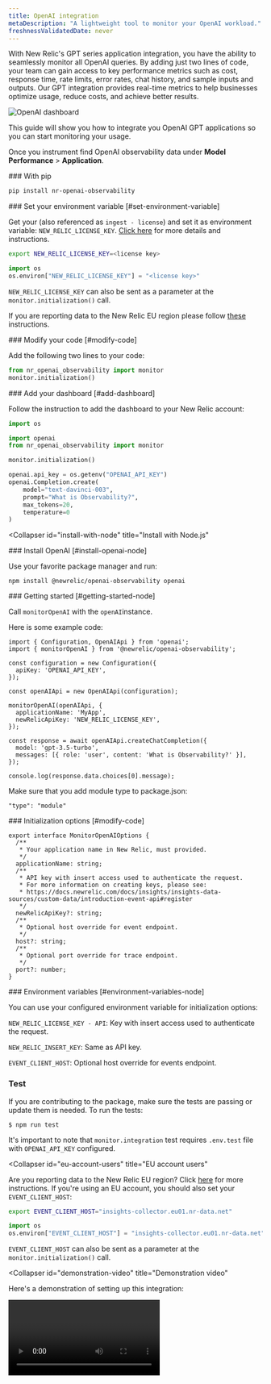 ```yaml
---
title: OpenAI integration
metaDescription: "A lightweight tool to monitor your OpenAI workload."
freshnessValidatedDate: never
---
```



With New Relic's GPT series application integration, you have the ability to seamlessly monitor all OpenAI queries. By adding just two lines of code, your team can gain access to key performance metrics such as cost, response time, rate limits, error rates, chat history, and sample inputs and outputs. Our GPT integration provides real-time metrics to help businesses optimize usage, reduce costs, and achieve better results.

<img
  title="OpenAI dashboard"
  alt="OpenAI dashboard"
  src={modelperformancemonitoringOpenAIDashboard}
/>

This guide will show you how to integrate you OpenAI GPT applications so you can start monitoring your usage.

Once you instrument find OpenAI observability data under **Model Performance** >  **Application**.

<CollapserGroup>
  <Collapser 
    id="install-with-python" 
    title="Install for Python applications"
  >

<Steps>
<Step>
### With pip

```bash
pip install nr-openai-observability
```
</Step>
<Step>
### Set your environment variable [#set-environment-variable]

Get your <InlinePopover type="licenseKey" /> (also referenced as `ingest - license`) and set it as environment variable: `NEW_RELIC_LICENSE_KEY`. [Click here](/docs/apis/intro-apis/new-relic-api-keys/#license-key) for more details and instructions.

```bash
export NEW_RELIC_LICENSE_KEY=<license key>
```

```python
import os
os.environ["NEW_RELIC_LICENSE_KEY"] = "<license key>"
```

`NEW_RELIC_LICENSE_KEY` can also be sent as a parameter at the `monitor.initialization()` call.

If you are reporting data to the New Relic EU region please follow [these](docs/mlops/integrations/openai-integration/#EU-account-users) instructions.
</Step>

<Step>
### Modify your code [#modify-code]

Add the following two lines to your code:

```python
from nr_openai_observability import monitor
monitor.initialization()
```
</Step>
<Step>
### Add your dashboard [#add-dashboard]

Follow the instruction to add the dashboard to your New Relic account:

```python
import os

import openai
from nr_openai_observability import monitor

monitor.initialization()

openai.api_key = os.getenv("OPENAI_API_KEY")
openai.Completion.create(
    model="text-davinci-003",
    prompt="What is Observability?",
    max_tokens=20,
    temperature=0 
)
```
</Step>
</Steps>
 </Collapser>


<Collapser 
    id="install-with-node" 
    title="Install with Node.js"
  >
<Steps>
<Step>
### Install OpenAI [#install-openai-node]

Use your favorite package manager and run:

```
npm install @newrelic/openai-observability openai
```
</Step>
<Step>
### Getting started [#getting-started-node]

Call `monitorOpenAI` with the `openAI`instance. 

Here is some example code:

```
import { Configuration, OpenAIApi } from 'openai';
import { monitorOpenAI } from '@newrelic/openai-observability';

const configuration = new Configuration({
  apiKey: 'OPENAI_API_KEY',
});

const openAIApi = new OpenAIApi(configuration);

monitorOpenAI(openAIApi, {
  applicationName: 'MyApp',
  newRelicApiKey: 'NEW_RELIC_LICENSE_KEY',
});

const response = await openAIApi.createChatCompletion({
  model: 'gpt-3.5-turbo',
  messages: [{ role: 'user', content: 'What is Observability?' }],
});

console.log(response.data.choices[0].message);
```

Make sure that you add module type to package.json:

```
"type": "module"
```
</Step>

<Step>
### Initialization options [#modify-code]

```
export interface MonitorOpenAIOptions {
  /**
   * Your application name in New Relic, must provided.
   */
  applicationName: string;
  /**
   * API key with insert access used to authenticate the request.
   * For more information on creating keys, please see:
   * https://docs.newrelic.com/docs/insights/insights-data-sources/custom-data/introduction-event-api#register
   */
  newRelicApiKey?: string;
  /**
   * Optional host override for event endpoint.
   */
  host?: string;
  /**
   * Optional port override for trace endpoint.
   */
  port?: number;
}
```
</Step>
<Step>
### Environment variables [#environment-variables-node]

You can use your configured environment variable for initialization options:

`NEW_RELIC_LICENSE_KEY - API`: Key with insert access used to authenticate the request.

`NEW_RELIC_INSERT_KEY`: Same as API key.

`EVENT_CLIENT_HOST`:  Optional host override for events endpoint.
</Step>
<Step>
### Test 

If you are contributing to the package, make sure the tests are passing or update them is needed. To run the tests:

```
$ npm run test
```
It's important to note that  `monitor.integration` test requires `.env.test` file with `OPENAI_API_KEY` configured.
</Step>
</Steps>

</Collapser>

<Collapser 
    id="eu-account-users" 
    title="EU account users"
  >

Are you reporting data to the New Relic EU region? Click [here](#EU-account-users) for more instructions. If you're using an EU account, you should also set your `EVENT_CLIENT_HOST`:

```bash
export EVENT_CLIENT_HOST="insights-collector.eu01.nr-data.net"
```

```python
import os
os.environ["EVENT_CLIENT_HOST"] = "insights-collector.eu01.nr-data.net"
```

`EVENT_CLIENT_HOST` can also be sent as a parameter at the `monitor.initialization()` call.

</Collapser>

<Collapser 
    id="demonstration-video" 
    title="Demonstration video"
  >

Here's a demonstration of setting up this integration: 

<Video
  type="wistia"
  id="dz28h83owk"
/>
</Collapser>
</CollapserGroup>
